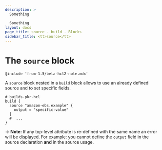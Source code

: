 ```yaml
---
description: >
  Something

  Something
layout: docs
page_title: source - build - Blocks
sidebar_title: <tt>source</tt>
---
```


# The `source` block

`@include 'from-1.5/beta-hcl2-note.mdx'`

A `source` block nested in a `build` block allows to use an already defined
source and to set specific fields.

```hcl
# builds.pkr.hcl
build {
  source "amazon-ebs.example" {
    output = "specific-value"
  }
  #  ...
}
```

-> **Note:** If any top-level attribute is re-defined with the same name an
error will be displayed. For example: you cannot define the `output` field in
the source declaration **and** in the source usage.